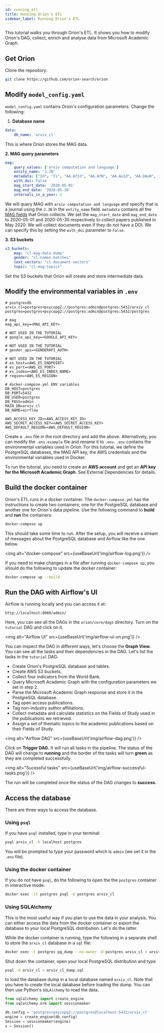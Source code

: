 ```yaml
---
id: running_etl
title: Running Orion's ETL
sidebar_label: Running Orion's ETL
---
```



This tutorial walks you through Orion's ETL. It shows you how to modify Orion's DAG, collect, enrich and analyse data from Microsoft Academic Graph.

## Get Orion ##

Clone the repository:

```bash
git clone https://github.com/orion-search/orion
```

## Modify `model_config.yaml` ##

`model_config.yaml` contains Orion's configuration parameters. Change the following: 

1. **Database name**

```yaml
data:
    db_name: 'arxiv_cl'
```

This is where Orion stores the MAG data.

**2. MAG query parameters**

```yaml
mag:
    query_values: ['arxiv computation and language']
    entity_name: 'J.JN'
    metadata: ["Id", "Ti", "AA.AfId", "AA.AfN", "AA.AuId", "AA.DAuN", "AA.S", "CC", "D", "F.DFN", "F.FId", "J.JId", "J.JN", "Pt", "RId", "Y", "DOI", "PB", "BT", "IA", "C.CN", "C.CId", "DN", "S"]
    with_doi: False
    mag_start_date: '2020-05-01'
    mag_end_date: '2020-05-30'
    intervals_in_a_year: 1
```

We will query MAG with `arxiv computation and language` and specify that is a journal using the `J.JN` in the `entity_name` field. `metadata` contains all the [MAG fields](https://docs.microsoft.com/en-us/academic-services/project-academic-knowledge/reference-paper-entity-attributes) that Orion collects. We set the `mag_start_date` and `mag_end_date` to 2020-05-01 and 2020-05-30 respectively to collect papers published in May 2020. We will collect documents even if they do not have a DOI. We can specify this by setting the `with_doi` parameter to `False`.

**3. S3 buckets**

```yaml
s3_buckets:
    mag: "cl-mag-data-dump"
    gender: "cl-names-batches"
    text_vectors: "cl-document-vectors"
    topic: "cl-mag-topics"
```

Set the S3 buckets that Orion will create and store intermediate data.

## Modify **the environmental variables in `.env`** ##

```
# postgresdb
arxiv_cl=postgres+psycopg2://postgres:admin@postgres:5432/arxiv_cl
postgres=postgres+psycopg2://postgres:admin@postgres:5432/postgres

# mag
mag_api_key=<MAG_API_KEY>

# NOT USED IN THE TUTORIAL
# google_api_key=<GOOGLE_API_KEY>

# NOT USED IN THE TUTORIAL
# gender_api=<GENDERAPI_AUTH>

# NOT USED IN THE TUTORIAL
# es_host=<AWS_ES_ENDPOINT>
# es_port=<AWS_ES_PORT>
# es_index=<AWS_ES_INDEX_NAME>
# region=<AWS_ES_REGION>

# docker-compose.yml ENV variables
DB_HOST=postgres
DB_PORT=5432
DB_USER=postgres
DB_PASS=admin
MAIN_DB=arxiv_cl
DB_NAME=airflow

AWS_ACCESS_KEY_ID=<AWS_ACCESS_KEY_ID>
AWS_SECRET_ACCESS_KEY=<AWS_SECRET_ACCESS_KEY>
AWS_DEFAULT_REGION=<AWS_DEFAULT_REGION>
```

Create a `.env` file in the root directory and add the above. Alternatively, you can modify the `.env.example` file and rename it to `.env`. `.env` contains the environmental variables used in Orion. For this tutorial, we define the PostgreSQL databases, the MAG API key, the AWS credentials and the environmental variables used in Docker.

To run the tutorial, you need to create an **AWS account** and get an **API key for the Microsoft Academic Graph**. See External Dependencies for details.

## Build the docker container ##

Orion's ETL runs in a docker container. The `docker-compose.yml` has the instructions to create two containers; one for the PostgreSQL database and another one for Orion's data pipeline. Use the following command to **build** and **run** the containers:

```bash
docker-compose up
```

This should take some time to run. After the setup, you will receive a stream of messages about the PostgreSQL database and Airflow like the one below. 

<img alt="docker-compose" src={useBaseUrl('img/airflow-log.png')} />

If you need to make changes in a file after running `docker-compose up`, you should do the following to update the docker container:

```bash
docker-compose up --build
```

## Run the DAG with Airflow's UI ##

Airflow is running locally and you can access it at:

```
http://localhost:8080/admin/
```

Here, you can see all the DAGs in the `orion/core/dags` directory. Turn on the `tutorial` DAG and click on it.

<img alt="Airflow UI" src={useBaseUrl('img/airflow-ui-on.png')} />

You can inspect the DAG in different ways, let's choose the **Graph View.** You can see all the tasks and their dependencies in the DAG. Let's list the tasks in the `tutorial` DAG:

- Create Orion's PostgreSQL database and tables.
- Create AWS S3 buckets.
- Collect four indicators from the World Bank.
- Query Microsoft Academic Graph with the configuration parameters we set in step 2.
- Parse the Microsoft Academic Graph response and store it in the PostgreSQL database.
- Tag open access publications.
- Tag non-industry author affiliations.
- Collect metadata and calculate statistics on the Fields of Study used in the publications we retrieved.
- Assign a set of thematic topics to the academic publications based on their Fields of Study.

<img alt="Airflow  DAG" src={useBaseUrl('img/airflow-dag.png')} />

Click on **Trigger DAG.** It will run all tasks in the pipeline. The status of the DAG will change to **running** and the border of the tasks will turn **green** as they are completed successfully.

<img alt="Sucessful tasks" src={useBaseUrl('img/airflow-successful-tasks.png')} />

The run will be completed once the status of the DAG changes to **success.**

## Access the database ##

There are three ways to access the database.

### Using `psql` ###

If you have `psql` installed, type in your terminal:

```bash
psql arxiv_cl -h localhost postgres
```

You will be prompted to type your password which is `admin` (we set it in the `.env` file). 

### Using the docker container ###

If you do not have `psql`, do the following to open the the `postgres` container in interactive mode:

```bash
docker exec -it postgres psql -U postgres arxiv_cl
```

### Using SQLAlchemy ###

This is the most useful way if you plan to use the data in your analysis. You can either access the data from the docker container or export the database to your local PostgreSQL distribution. Let's do the latter.

While the docker container is running, type the following in a separate shell to store the `arxiv_cl` database in a `sql` file:

```bash
docker exec -t postgres pg_dump --no-owner -U postgres arxiv_cl > arxiv_cl_dump.sql
```

Shut down the container, open your local PostgreSQL distribution and type

```bash
psql -d arxiv_cl < arxiv_cl_dump.sql
```

to load the database dump in a local database named `arxiv_cl`. Note that you have to create the local database before loading the dump. You can then use Python's `SQLAlchemy` to read the data.

```python
from sqlalchemy import create_engine
from sqlalchemy.orm import sessionmaker

db_config = 'postgres+psycopg2://postgres@localhost:5432/arxiv_cl'
engine = create_engine(db_config)
Session = sessionmaker(engine)
s = Session()
```
